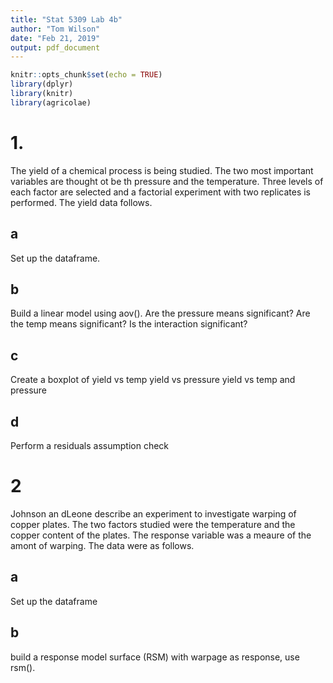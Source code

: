 ```yaml
---
title: "Stat 5309 Lab 4b"
author: "Tom Wilson"
date: "Feb 21, 2019"
output: pdf_document
---
```


```r
knitr::opts_chunk$set(echo = TRUE)
library(dplyr)
library(knitr)
library(agricolae)
```

# 1.

The yield of a chemical process is being studied. The two most important variables are thought ot be th pressure and the temperature. Three levels of each factor are selected and a factorial experiment with two replicates is performed. The yield data follows.

## a
Set up the dataframe.

## b
Build a linear model using aov(). Are the pressure means significant? Are the temp means significant? Is the interaction significant?

## c
Create a boxplot of 
yield vs temp
yield vs pressure
yield vs temp and pressure

## d
Perform a residuals assumption check

# 2
Johnson an dLeone describe an experiment to investigate warping of copper plates. The two factors studied were the temperature and the copper content of the plates. The response variable was a meaure of the amont of warping. The data were as follows.

## a
Set up the dataframe 

## b
build a response model surface (RSM) with warpage as response, use rsm().


